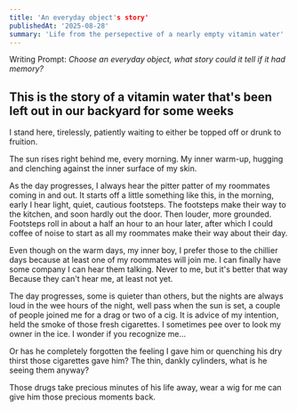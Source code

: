 ```yaml
---
title: 'An everyday object's story'
publishedAt: '2025-08-28'
summary: 'Life from the persepective of a nearly empty vitamin water'
---
```


Writing Prompt: *Choose an everyday object, what story could it tell if it had memory?*

## This is the story of a vitamin water that's been left out in our backyard for some weeks 

I stand here, tirelessly, patiently waiting to either be topped off or drunk to fruition.

The sun rises right behind me, every morning. My inner warm-up, hugging and clenching against the inner surface of my skin.

As the day progresses, I always hear the pitter patter of my roommates coming in and out. It starts off a little something like this, in the morning, early I hear light, quiet, cautious footsteps. The footsteps make their way to the kitchen, and soon hardly out the door. Then louder, more grounded. Footsteps roll in about a half an hour to an hour later, after which I could coffee of noise to start as all my roommates make their way about their day.

Even though on the warm days, my inner boy, I prefer those to the chillier days because at least one of my roommates will join me. I can finally have some company I can hear them talking. Never to me, but it's better that way Because they can't hear me, at least not yet.

The day progresses, some is quieter than others, but the nights are always loud in the wee hours of the night, well pass when the sun is set, a couple of people joined me for a drag or two of a cig. It is advice of my intention, held the smoke of those fresh cigarettes. I sometimes pee over to look my owner in the ice. I wonder if you recognize me…


Or has he completely forgotten the feeling I gave him or quenching his dry thirst those cigarettes gave him? The thin, dankly cylinders, what is he seeing them anyway?

Those drugs take precious minutes of his life away, wear a wig for me can give him those precious moments back.
